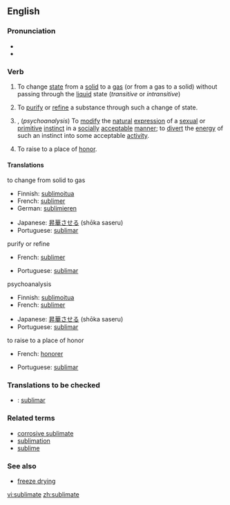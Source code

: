 ==English==
===Pronunciation===
*{{IPA|/ˈsʌblɪmeɪt/}}
*{{audio|en-us-sublimate.ogg|Audio (US)}}

===Verb===
{{en-verb|sublimat|ed}}

#{{physics}} To change [[state]] from a [[solid]] to a [[gas]] (or from a gas to a solid) without passing through the [[liquid]] state (''transitive'' or ''intransitive'')
# To [[purify]] or [[refine]] a substance through such a change of state.
#{{transitive}}, (''psychoanalysis'') To [[modify]] the [[natural]] [[expression]] of a [[sexual]] or [[primitive]] [[instinct]] in a [[socially]] [[acceptable]] [[manner]]; to [[divert]] the [[energy]] of such an instinct into some acceptable [[activity]].
#{{archaic}} To raise to a place of [[honor]].

====Translations====
;to change from solid to gas
{{top}}
*Finnish: [[sublimoitua]]
*French: [[sublimer]]
*German: [[sublimieren]]
{{mid}}
*Japanese: [[昇華]]させる (shōka saseru)
*Portuguese: [[sublimar]]
{{bottom}}

;purify or refine
{{top}}
*French: [[sublimer]]
{{mid}}
*Portuguese: [[sublimar]]
{{bottom}}

;psychoanalysis
{{top}}
*Finnish: [[sublimoitua]]
*French: [[sublimer]]
{{mid}}
*Japanese: [[昇華]]させる (shōka saseru)
*Portuguese: [[sublimar]]
{{bottom}}

;to raise to a place of honor
{{top}}
*French: [[honorer]]
{{mid}}
*Portuguese: [[sublimar]]
{{bottom}}

===Translations to be checked===
{{checktrans}}
*{{ttbc|Interlingua}}: [[sublimar]]

===Related terms===
*[[corrosive sublimate]]
*[[sublimation]]
*[[sublime]]

===See also===
*[[freeze drying]]

[[vi:sublimate]]
[[zh:sublimate]]